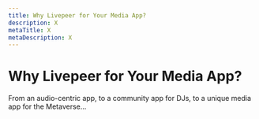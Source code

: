 ```yaml
---
title: Why Livepeer for Your Media App?
description: X
metaTitle: X
metaDescription: X
---
```


# Why Livepeer for Your Media App?

From an audio-centric app, to a community app for DJs, to a unique media app for the Metaverse...

<!-- Establishes that there's a wide variety of apps that can be built with the Livepeer platform. -->